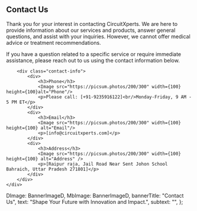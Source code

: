 <ContactUsStyle>
<Banner banner={banner} />
<div class="container">
    <div class="main-content [&>p]:text-justify [&>p]:mb-3 [&>p]:text-md [&>p]:text-gray-700">
        <h2 className="text-2xl font-semibold mb-3">Contact Us</h2>
        <p >Thank you for your interest in contacting CircuitXperts. We are here to provide information about our services and products, answer general questions, and assist with your inquiries. However, we cannot offer medical advice or treatment recommendations.</p>
        <p>If you have a question related to a specific service or require immediate assistance, please reach out to us using the contact information below.</p>

        <div class="contact-info">
            <div>
                <h3>Phone</h3>
                <Image src="https://picsum.photos/200/300" width={100} height={100}alt="Phone"/>
                <p>Please call: [+91-9235916122]<br/>Monday-Friday, 9 AM - 5 PM ET</p>
            </div>
            <div>
                <h3>Email</h3>
                <Image src="https://picsum.photos/200/300" width={100} height={100} alt="Email"/>
                <p>[info@circuitxperts.com]</p>
            </div>
            <div>
                <h3>Address</h3>
                <Image src="https://picsum.photos/200/300" width={100} height={100} alt="Address" />
                <p>[Raipur raja, Jail Road Near Sent Johon School Bahraich, Uttar Pradesh 271801]</p>
            </div>
        </div>
    </div>

</div>
</ContactUsStyle>


  DImage: BannerImageD,
  MbImage: BannerImageD,
  bannerTitle: "Contact Us",
  text: "Shape Your Future with Innovation and Impact.",
  subtext: "",
};
